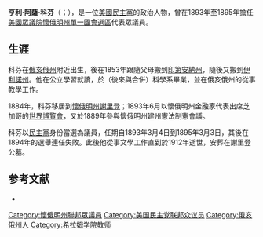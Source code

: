 {{Infobox Officeholder
| name=亨利·A·科芬<br>Henry A. Coffeen
| image name=HenryCoffeen.jpg
| state = [[懷俄明州|懷俄明州]]
| district = [[懷俄明州單一國會選區|一]]
| term_start = 1893年3月4日
| term_end = 1895年3月3日
| preceded = [[克拉倫斯·D·克拉克|克拉倫斯·D·克拉克]]
| succeeded =[[弗蘭克·W·蒙迪爾|弗蘭克·W·蒙迪爾]]
| birth_date={{birth date|1841|2|14}}
| birth_place={{flag|United States|1837}}[[俄亥俄州|俄亥俄州]]{{le|加利波利 (俄亥俄州)|Gallipolis, Ohio|加利波利}}
| death_date={{death date and age|1912|12|09|1841|2|14}}
| death_place={{flag|United States|1912}}[[懷俄明州|懷俄明州]][[謝里登_(懷俄明州)|謝里登]]
| party     = [[民主黨_(美國)|民主黨]]
| spouse=
| religion=
| occupation= 
| residence= 
| alma_mater=
| signature = 
}}

'''亨利·阿薩·科芬'''（{{lang-en|Henry Asa Coffeen}}；{{bd|1841年|2月14日|1912年|12月9日}}），是一位[[民主黨_(美國)|美國民主黨]]的政治人物，曾在1893年至1895年擔任[[美國眾議院|美國眾議院]][[懷俄明州單一國會選區|懷俄明州單一國會選區]]代表眾議員。

==生涯==
科芬在[[俄亥俄州|俄亥俄州]]{{le|加利波利 (俄亥俄州)|Gallipolis, Ohio|加利波利}}附近出生，後在1853年跟隨父母搬到[[印第安納州|印第安納州]]，隨後又搬到[[伊利諾州|伊利諾州]]{{le|荷馬 (伊利諾州)|Homer, Illinois|荷馬}}。他在公立學習就讀，於{{le|阿賓登學院|Abingdon College}}（後來與{{le|尤里卡學院|Eureka College}}合併）科學系畢業，並在俄亥俄州的{{le|海勒姆學院|Hiram College}}從事教學工作。

1884年，科芬移居到[[懷俄明州|懷俄明州]][[謝里登_(懷俄明州)|謝里登]]；1893年6月以懷俄明州金融家代表出席芝加哥的[[世界博覽會|世界博覽會]]，又於1889年參與懷俄明州建州憲法制憲會議。

科芬以[[民主黨_(美國)|民主黨]]身份當選為{{le|第53屆聯邦國會|53rd United States Congress|第五十三屆聯邦國會}}議員，任期自1893年3月4日到1895年3月3日，其後在1894年的{{le|第54屆聯邦國會|54th United States Congress|第五十四屆聯邦國會}}選舉連任失敗。此後他從事文學工作直到於1912年逝世，安葬在謝里登公墓。

==参考文献==
{{reflist}}
* {{CongBio|C000585}}

{{s-start}}
{{s-par|us-hs}}
{{s-bef|before=[[克拉倫斯·D·克拉克|克拉倫斯·D·克拉克]]}}
{{s-ttl|title=[[懷俄明州單一國會選區|懷俄明州單一國會選區]]<br>{{le|懷俄明州美國眾議院議員列表|List of United States Representatives from Wyoming|眾議院議員}}|years=1893年－1895年}}
{{s-aft|after=[[弗蘭克·W·蒙迪爾|弗蘭克·W·蒙迪爾]]}}
{{s-end}}

{{Authority control}}

{{DEFAULTSORT:Coffeen, Henry}}

[[Category:懷俄明州聯邦眾議員|Category:懷俄明州聯邦眾議員]]
[[Category:美国民主党联邦众议员|Category:美国民主党联邦众议员]]
[[Category:俄亥俄州人|Category:俄亥俄州人]]
[[Category:希拉姆学院教师|Category:希拉姆学院教师]]